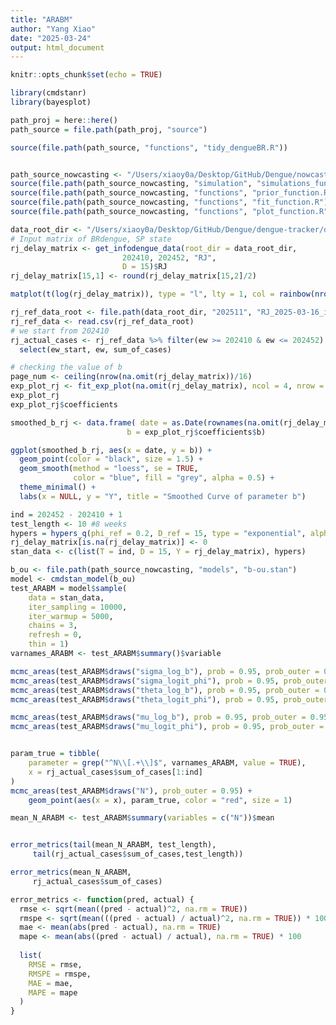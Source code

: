 ```yaml
---
title: "ARABM"
author: "Yang Xiao"
date: "2025-03-24"
output: html_document
---
```


```r
knitr::opts_chunk$set(echo = TRUE)

library(cmdstanr)
library(bayesplot)
```

```r
path_proj = here::here()
path_source = file.path(path_proj, "source")

source(file.path(path_source, "functions", "tidy_dengueBR.R"))


path_source_nowcasting <- "/Users/xiaoy0a/Desktop/GitHub/Dengue/nowcasting/source"
source(file.path(path_source_nowcasting, "simulation", "simulations_functions_final.R"))
source(file.path(path_source_nowcasting, "functions", "prior_function.R"))
source(file.path(path_source_nowcasting, "functions", "fit_function.R"))
source(file.path(path_source_nowcasting, "functions", "plot_function.R"))
```


```r
data_root_dir <- "/Users/xiaoy0a/Desktop/GitHub/Dengue/dengue-tracker/data/weekly_data/infodengue"
# Input matrix of BRdengue, SP state
rj_delay_matrix <- get_infodengue_data(root_dir = data_root_dir,
                         202410, 202452, "RJ",
                         D = 15)$RJ
rj_delay_matrix[15,1] <- round(rj_delay_matrix[15,2]/2)

matplot(t(log(rj_delay_matrix)), type = "l", lty = 1, col = rainbow(nrow(rj_delay_matrix)))
```

```r
rj_ref_data_root <- file.path(data_root_dir, "202511", "RJ_2025-03-16_infodengue.csv")
rj_ref_data <- read.csv(rj_ref_data_root)
# we start from 202410
rj_actual_cases <- rj_ref_data %>% filter(ew >= 202410 & ew <= 202452) %>%
  select(ew_start, ew, sum_of_cases)
```

```r
# checking the value of b
page_num <- ceiling(nrow(na.omit(rj_delay_matrix))/16)
exp_plot_rj <- fit_exp_plot(na.omit(rj_delay_matrix), ncol = 4, nrow = 4, page = c(1:page_num), if_fit = T)
exp_plot_rj
exp_plot_rj$coefficients

smoothed_b_rj <- data.frame( date = as.Date(rownames(na.omit(rj_delay_matrix))),
                          b = exp_plot_rj$coefficients$b)

ggplot(smoothed_b_rj, aes(x = date, y = b)) +
  geom_point(color = "black", size = 1.5) +
  geom_smooth(method = "loess", se = TRUE,
              color = "blue", fill = "grey", alpha = 0.5) +
  theme_minimal() +
  labs(x = NULL, y = "Y", title = "Smoothed Curve of parameter b")
```

```r
ind = 202452 - 202410 + 1
test_length <- 10 #8 weeks
hypers = hypers_q(phi_ref = 0.2, D_ref = 15, type = "exponential", alpha_phi = 1.4, sd_log_b = 1, delay_seq = 0:15)
rj_delay_matrix[is.na(rj_delay_matrix)] <- 0
stan_data <- c(list(T = ind, D = 15, Y = rj_delay_matrix), hypers)

b_ou <- file.path(path_source_nowcasting, "models", "b-ou.stan")
model <- cmdstan_model(b_ou)
test_ARABM = model$sample(
    data = stan_data,
    iter_sampling = 10000,
    iter_warmup = 5000,
    chains = 3,
    refresh = 0,
    thin = 1)
varnames_ARABM <- test_ARABM$summary()$variable

mcmc_areas(test_ARABM$draws("sigma_log_b"), prob = 0.95, prob_outer = 0.95)
mcmc_areas(test_ARABM$draws("sigma_logit_phi"), prob = 0.95, prob_outer = 0.95)
mcmc_areas(test_ARABM$draws("theta_log_b"), prob = 0.95, prob_outer = 0.95)
mcmc_areas(test_ARABM$draws("theta_logit_phi"), prob = 0.95, prob_outer = 0.95)

mcmc_areas(test_ARABM$draws("mu_log_b"), prob = 0.95, prob_outer = 0.95)
mcmc_areas(test_ARABM$draws("mu_logit_phi"), prob = 0.95, prob_outer = 0.95)


param_true = tibble(
    parameter = grep("^N\\[.+\\]$", varnames_ARABM, value = TRUE),
    x = rj_actual_cases$sum_of_cases[1:ind]
)
mcmc_areas(test_ARABM$draws("N"), prob_outer = 0.95) +
    geom_point(aes(x = x), param_true, color = "red", size = 1)

mean_N_ARABM <- test_ARABM$summary(variables = c("N"))$mean


error_metrics(tail(mean_N_ARABM, test_length), 
     tail(rj_actual_cases$sum_of_cases,test_length))
```

```r
error_metrics(mean_N_ARABM, 
     rj_actual_cases$sum_of_cases)
```
```r
error_metrics <- function(pred, actual) {
  rmse <- sqrt(mean((pred - actual)^2, na.rm = TRUE))
  rmspe <- sqrt(mean(((pred - actual) / actual)^2, na.rm = TRUE)) * 100
  mae <- mean(abs(pred - actual), na.rm = TRUE)
  mape <- mean(abs((pred - actual) / actual), na.rm = TRUE) * 100
  
  list(
    RMSE = rmse,
    RMSPE = rmspe,
    MAE = mae,
    MAPE = mape
  )
}
```

